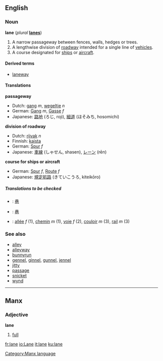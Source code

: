 {{See|Lane}}

==English==

===Noun===
'''lane''' (''plural'' '''[[lanes]]''')

#A narrow passageway between fences, walls, hedges or trees.
#A lengthwise division of [[roadway]] intended for a single line of [[vehicle]]s.
#A course designated for [[ship]]s or [[aircraft]].

====Derived terms====
*[[laneway]]

====Translations====

'''passageway'''
{{top}}
*Dutch: [[gang]] ''m'', [[wegeltje]] ''n''
*German: [[Gang]] ''m'', [[Gasse]] ''f''
*Japanese: [[路地]] (ろじ, roji), [[細道]] (ほそみち, hosomichi)
{{mid}}
{{bottom}}

'''division of roadway'''
{{top}}
*Dutch: [[rijvak]] ''n''
*Finnish: [[kaista]]
*German: [[Spur]] ''f''
*Japanese: [[車線]] (しゃせん, shasen), [[レーン]] (rēn)
{{mid}}
{{bottom}}

'''course for ships or aircraft'''
{{top}}
*German: [[Spur]] ''f'', [[Route]] ''f''
*Japanese: [[規定航路]] (きていこうろ, kiteikōro)
{{mid}}
{{bottom}}

=====Translations to be checked=====
<!--Remove this section once all of the translations below have been moved into the tables above.-->
{{checktrans}}

*{{ttbc|Chinese}}: [[巷]]
*{{ttbc|CJKV Characters}}: [[巷]]
*{{ttbc|French}}: [[allée]] ''f'' (1), [[chemin]] ''m'' (1), [[voie]] ''f'' (2), [[couloir]] ''m'' (3), [[rail]] ''m'' (3)

===See also===
*[[alley]]
*[[alleyway]]
*[[bunnyrun]]
*[[gennel]], [[ginnel]], [[gunnel]], [[jennel]]
*[[jitty]]
*[[passage]]
*[[snicket]]
*[[wynd]]

----
==Manx==
===Adjective===
'''lane'''

#[[full]]

[[Category:Manx language]]

[[fr:lane]]
[[io:Lane]]
[[it:lane]]
[[ku:lane]]